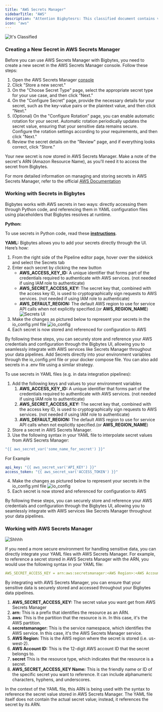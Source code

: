 ```yaml
---
title: "AWS Secrets Manager"
sidebarTitle: "AWS"
description: "Attention Bigbytesrs: This classified document contains vital intel on securing sensitive data within the AWS Secrets Manager vault. Study the protocols carefully to create and operationalize confidential secrets, granting you clearance to integrate them into your Bigbytes data pipeline projects."
icon: "aws"
---
```

![It's Classified](https://github.com/digitranslab/assets/blob/main/secrets_assets/Source_%20Giphy%20(4).gif?raw=True)
### **Creating a New Secret in AWS Secrets Manager**

Before you can use AWS Secrets Manager with Bigbytes, you need to create a new secret in the AWS Secrets Manager console. Follow these steps:

1. Open the AWS Secrets Manager [console](https://console.aws.amazon.com/secretsmanager/)
2. Click "Store a new secret."
3. On the "Choose Secret Type" page, select the appropriate secret type for your use case, and then click "Next."
4. On the "Configure Secret" page, provide the necessary details for your secret, such as the key-value pairs or the plaintext value, and then click "Next."
5. (Optional) On the "Configure Rotation" page, you can enable automatic rotation for your secret. Automatic rotation periodically updates the secret value, ensuring that your sensitive data remains secure. Configure the rotation settings according to your requirements, and then click "Next."
6. Review the secret details on the "Review" page, and if everything looks correct, click "Store."

Your new secret is now stored in AWS Secrets Manager. Make a note of the secret's ARN (Amazon Resource Name), as you'll need it to access the secret from Bigbytes.

For more detailed information on managing and storing secrets in AWS Secrets Manager, refer to the official [AWS Documentation](https://docs.aws.amazon.com/secretsmanager/latest/userguide/managing-secrets.html)

### Working with Secrets in Bigbytes

Bigbytes works with AWS secrets in two ways: directly accessing them through Python code, and referencing them in YAML configuration files using placeholders that Bigbytes resolves at runtime.

**Python:**

To use secrets in Python code, read these [**instructions**](https://docs.bigbytes.io/design/data-loading#aws-secret-loader).

**YAML:**
<Accordion title="Add Secrets Through Bigbytes UI">
Bigbytes allows you to add your secrets directly through the UI. Here’s how:

1. From the right side of the Pipeline editor page, hover over the sidekick and select the Secrets tab
2. Enter each secret by clicking the new button
    - **AWS_ACCESS_KEY_ID:** A unique identifier that forms part of the credentials required to authenticate with AWS services. (not needed if using IAM role to authenticate)
    - **AWS_SECRET_ACCESS_KEY:** The secret key that, combined with the access key ID, is used to cryptographically sign requests to AWS services. (not needed if using IAM role to authenticate)
    - **AWS_DEFAULT_REGION:**  The default AWS region to use for service API calls when not explicitly specified.(or **AWS_REGION_NAME**)
![Secrets UI](https://github.com/digitranslab/assets/blob/main/secrets_assets/secrets_aws.png?raw=True)
3. Make the changes as pictured below to represent your secrets in the io_config.yml file
![io_config](https://github.com/digitranslab/assets/blob/main/secrets_assets/io_config_aws.png?raw=True)
4. Each secret is now stored and referenced for configuration to AWS

By following these steps, you can securely store and reference your AWS credentials and configuration through the Bigbytes UI, allowing you to seamlessly integrate with AWS services like Secrets Manager throughout your data pipelines.
</Accordion>
<Accordion title="Add Secrets Through Environment Variables">
Add Secrets directly into your environment variables through the io_config.yml file or your docker compose file. You can also add secrets in a .env file using a similar strategy.

To use secrets in YAML files (e.g. in data integration pipelines):

1. Add the following keys and values to your environment variables
    1. **AWS_ACCESS_KEY_ID:** A unique identifier that forms part of the credentials required to authenticate with AWS services. (not needed if using IAM role to authenticate)
    2. **AWS_SECRET_ACCESS_KEY:** The secret key that, combined with the access key ID, is used to cryptographically sign requests to AWS services. (not needed if using IAM role to authenticate)
    3. **AWS_DEFAULT_REGION:**  The default AWS region to use for service API calls when not explicitly specified.(or **AWS_REGION_NAME**)
2. Store a secret in AWS Secrets Manager.
3. Use the following syntax in your YAML file to interpolate secret values from AWS Secrets Manager:

```yaml
"{{ aws_secret_var('some_name_for_secret') }}"
```

For Example

```yaml
api_key: "{{ aws_secret_var('API_KEY') }}"
access_token: "{{ aws_secret_var('ACCESS_TOKEN') }}"
```

4. Make the changes as pictured below to represent your secrets in the io_config.yml file
![io_config](https://github.com/digitranslab/assets/blob/main/secrets_assets/io_config_aws.png?raw=True)
5. Each secret is now stored and referenced for configuration to AWS

By following these steps, you can securely store and reference your AWS credentials and configuration through the Bigbytes UI, allowing you to seamlessly integrate with AWS services like Secrets Manager throughout your data pipelines.
</Accordion>

### **Working with AWS Secrets Manager**
![Shhhh](https://github.com/digitranslab/assets/blob/main/secrets_assets/Source_%20Giphy%20(5).gif?raw=True)

If you need a more secure environment for handling sensitive data, you can directly integrate your YAML files with AWS Secrets Manager. For example, to reference a secret stored in AWS Secrets Manager with the ARN, you would use the following syntax in your YAML file:

```yaml
AWS_SECRET_ACCESS_KEY = arn:aws:secretsmanager:<AWS Region>:<AWS Account ID>:secret:<AWS_SECRET_ACCESS_KEY Name>
```

By integrating with AWS Secrets Manager, you can ensure that your sensitive data is securely stored and accessed throughout your Bigbytes data pipelines.

1. **AWS_SECRET_ACCESS_KEY:** The secret value you want get from AWS Secrets Manager
2. **arn:** This is a prefix that identifies the resource as an ARN.
3. **aws:** This is the partition that the resource is in. In this case, it's the AWS partition.
4. **secretsmanager:** This is the service namespace, which identifies the AWS service. In this case, it's the AWS Secrets Manager service.
5. **AWS Region:** This is the AWS region where the secret is stored (i.e. us-west-2).
6.  **AWS Account ID:** This is the 12-digit AWS account ID that the secret belongs to.
7. **secret** This is the resource type, which indicates that the resource is a secret.
8. **AWS_SECRET_ACCESS_KEY Name:** This is the friendly name or ID of the specific secret you want to reference. It can include alphanumeric characters, hyphens, and underscores.

In the context of the YAML file, this ARN is being used with the syntax to reference the secret value stored in AWS Secrets Manager. The YAML file itself does not contain the actual secret value; instead, it references the secret by its ARN.
